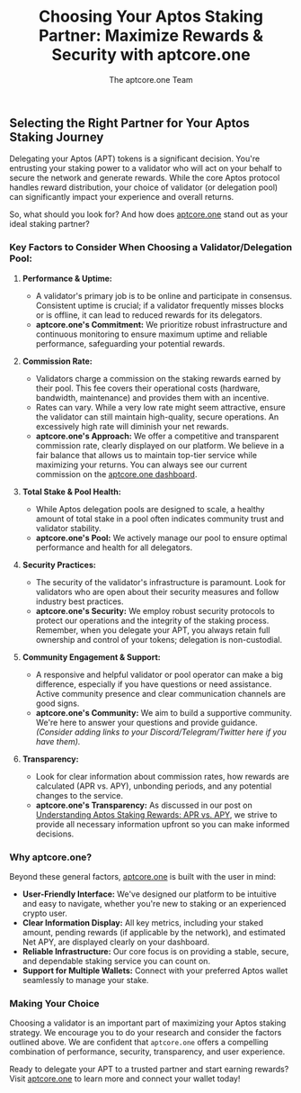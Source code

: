 ﻿---
title: "Choosing Your Aptos Staking Partner: Maximize Rewards & Security with aptcore.one"
description: "Learn key factors for selecting a reliable Aptos (APT) validator pool to maximize your staking rewards and ensure security. Discover why aptcore.one is a trusted choice."
pubDate: "2025-05-13" # Or your desired publication date
keywords: ["Aptos", "Staking", "Validator", "Delegation Pool", "Security", "Crypto Rewards", "aptcore.one"]
heroImage: "/blog-assets/choosing-aptos-validator-partner.jpg" # Example image path
heroImageAlt: "Visual representation of choosing a secure and rewarding Aptos staking validator with aptcore.one"
tags: ["Aptos", "Staking", "Validator", "Delegation Pool", "Security", "Crypto Rewards", "aptcore.one"]
author: "The aptcore.one Team"
---

## Selecting the Right Partner for Your Aptos Staking Journey

Delegating your Aptos (APT) tokens is a significant decision. You're entrusting your staking power to a validator who will act on your behalf to secure the network and generate rewards. While the core Aptos protocol handles reward distribution, your choice of validator (or delegation pool) can significantly impact your experience and overall returns.

So, what should you look for? And how does [aptcore.one](https://aptcore.one) stand out as your ideal staking partner?

### Key Factors to Consider When Choosing a Validator/Delegation Pool:

1.  **Performance & Uptime:**
    * A validator's primary job is to be online and participate in consensus. Consistent uptime is crucial; if a validator frequently misses blocks or is offline, it can lead to reduced rewards for its delegators.
    * **aptcore.one's Commitment:** We prioritize robust infrastructure and continuous monitoring to ensure maximum uptime and reliable performance, safeguarding your potential rewards.

2.  **Commission Rate:**
    * Validators charge a commission on the staking rewards earned by their pool. This fee covers their operational costs (hardware, bandwidth, maintenance) and provides them with an incentive.
    * Rates can vary. While a very low rate might seem attractive, ensure the validator can still maintain high-quality, secure operations. An excessively high rate will diminish your net rewards.
    * **aptcore.one's Approach:** We offer a competitive and transparent commission rate, clearly displayed on our platform. We believe in a fair balance that allows us to maintain top-tier service while maximizing your returns. You can always see our current commission on the [aptcore.one dashboard](https://aptcore.one).

3.  **Total Stake & Pool Health:**
    * While Aptos delegation pools are designed to scale, a healthy amount of total stake in a pool often indicates community trust and validator stability.
    * **aptcore.one's Pool:** We actively manage our pool to ensure optimal performance and health for all delegators.

4.  **Security Practices:**
    * The security of the validator's infrastructure is paramount. Look for validators who are open about their security measures and follow industry best practices.
    * **aptcore.one's Security:** We employ robust security protocols to protect our operations and the integrity of the staking process. Remember, when you delegate your APT, you always retain full ownership and control of your tokens; delegation is non-custodial.

5.  **Community Engagement & Support:**
    * A responsive and helpful validator or pool operator can make a big difference, especially if you have questions or need assistance. Active community presence and clear communication channels are good signs.
    * **aptcore.one's Community:** We aim to build a supportive community. We're here to answer your questions and provide guidance. *(Consider adding links to your Discord/Telegram/Twitter here if you have them).*

6.  **Transparency:**
    * Look for clear information about commission rates, how rewards are calculated (APR vs. APY), unbonding periods, and any potential changes to the service.
    * **aptcore.one's Transparency:** As discussed in our post on [Understanding Aptos Staking Rewards: APR vs. APY](/blog/aptos-rewards-apr-apy-explained/), we strive to provide all necessary information upfront so you can make informed decisions.

### Why aptcore.one?

Beyond these general factors, [aptcore.one](https://aptcore.one) is built with the user in mind:

* **User-Friendly Interface:** We've designed our platform to be intuitive and easy to navigate, whether you're new to staking or an experienced crypto user.
* **Clear Information Display:** All key metrics, including your staked amount, pending rewards (if applicable by the network), and estimated Net APY, are displayed clearly on your dashboard.
* **Reliable Infrastructure:** Our core focus is on providing a stable, secure, and dependable staking service you can count on.
* **Support for Multiple Wallets:** Connect with your preferred Aptos wallet seamlessly to manage your stake.

### Making Your Choice

Choosing a validator is an important part of maximizing your Aptos staking strategy. We encourage you to do your research and consider the factors outlined above. We are confident that `aptcore.one` offers a compelling combination of performance, security, transparency, and user experience.

Ready to delegate your APT to a trusted partner and start earning rewards? Visit [aptcore.one](https://aptcore.one) to learn more and connect your wallet today!